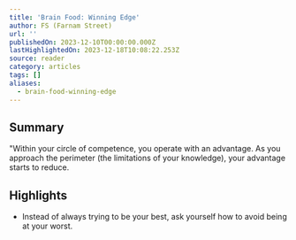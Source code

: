```yaml
---
title: 'Brain Food: Winning Edge'
author: FS (Farnam Street)
url: ''
publishedOn: 2023-12-10T00:00:00.000Z
lastHighlightedOn: 2023-12-18T10:08:22.253Z
source: reader
category: articles
tags: []
aliases:
  - brain-food-winning-edge
---
```

## Summary

"Within your circle of competence, you operate with an advantage. As you approach the perimeter (the limitations of your knowledge), your advantage starts to reduce.

## Highlights
- Instead of always trying to be your best, ask yourself how to avoid being at your worst.

